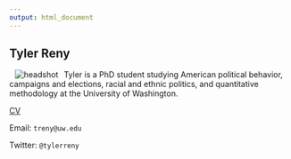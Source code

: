 ```yaml
---
output: html_document
---
```

Tyler Reny
-------
<img align = "left" src="/Users/treny/Dropbox/Website/Images/headshot_2.jpg" alt="headshot" hspace="10">

Tyler is a PhD student studying American political behavior, campaigns and elections, racial and ethnic politics, and quantitative methodology at the University of Washington. 

[CV](https://www.dropbox.com/s/12lqvveeloqpdm8/Academic_CV_9-23-14.pdf?dl=0)

Email:  `treny@uw.edu`

Twitter: `@tylerreny`
